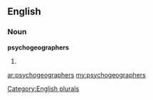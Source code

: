 ==English==

===Noun===
'''psychogeographers'''

# {{plural of|[[psychogeographer]]}}

[[Category:English plurals]]

[[ar:psychogeographers]]
[[my:psychogeographers]]